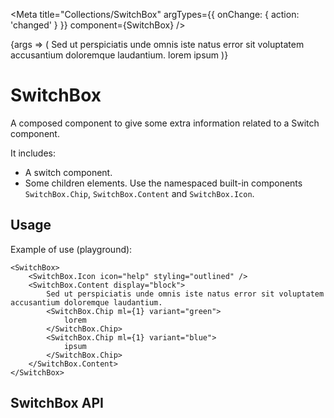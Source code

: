 

<Meta
	title="Collections/SwitchBox"
	argTypes={{
		onChange: { action: 'changed' }
	}}
	component={SwitchBox}
/>

<Story name="playground" parameters={getPlaygroundStoryParams()}>
	{args => (
		<SwitchBox {...args}>
			<SwitchBox.Icon icon="help" styling="outlined" />
			<SwitchBox.Content display="block">
				Sed ut perspiciatis unde omnis iste natus error sit voluptatem accusantium doloremque laudantium.
				<SwitchBox.Chip ml={1} variant="green">
					lorem
				</SwitchBox.Chip>
				<SwitchBox.Chip ml={1} variant="blue">
					ipsum
				</SwitchBox.Chip>
			</SwitchBox.Content>
		</SwitchBox>
	)}
</Story>

# SwitchBox

A composed component to give some extra information related to a Switch component.

It includes:

- A switch component.
- Some children elements. Use the namespaced built-in components `SwitchBox.Chip`, `SwitchBox.Content` and `SwitchBox.Icon`.

## Usage

Example of use (playground):

```tsx
<SwitchBox>
	<SwitchBox.Icon icon="help" styling="outlined" />
	<SwitchBox.Content display="block">
		Sed ut perspiciatis unde omnis iste natus error sit voluptatem accusantium doloremque laudantium.
		<SwitchBox.Chip ml={1} variant="green">
			lorem
		</SwitchBox.Chip>
		<SwitchBox.Chip ml={1} variant="blue">
			ipsum
		</SwitchBox.Chip>
	</SwitchBox.Content>
</SwitchBox>
```

## SwitchBox API

<ArgsTable of={SwitchBox} />
